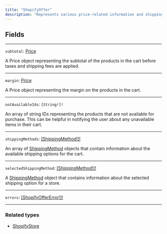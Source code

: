 ```yaml
---
title: "ShopifyOffer"
description: "Represents various price-related information and shipping methods for the products in the cart."
---
```


## Fields

---

`subtotal`: [Price](https://rye-docs.readme.io/reference/price)

 A Price object representing the subtotal of the products in the cart before taxes and shipping fees are applied.

---

`margin`: [Price](https://rye-docs.readme.io/reference/price)

A Price object representing the margin on the products in the cart.

---

`notAvailableIds`: `[String!]!`

An array of string IDs representing the products that are not available for purchase. This can be helpful in notifying the user about any unavailable items in their cart.

---

`shippingMethods`: [\[ShippingMethod!\]!](https://rye-docs.readme.io/reference/shippingmethod)

An array of [ShippingMethod](https://rye-docs.readme.io/reference/shippingmethod) objects that contain information about the available shipping options for the cart.

---

`selectedShippingMethod`: [\[ShippingMethod!\]!](https://rye-docs.readme.io/reference/shippingmethod)

A [ShippingMethod](https://rye-docs.readme.io/reference/shippingmethod) object that contains information about the selected shipping option for a store.

---

`errors`: [\[ShopifyOfferError!\]!](https://rye-docs.readme.io/reference/shopifyoffererror)

---

### Related types

* [ShopifyStore](/reference/shopifystore)